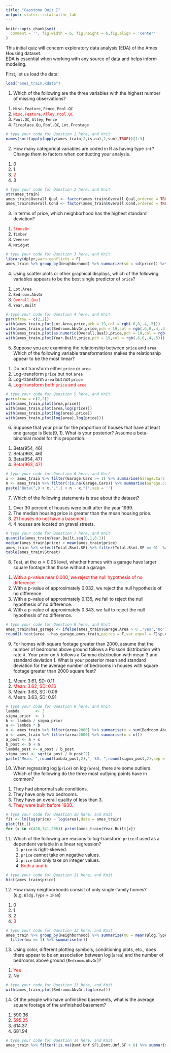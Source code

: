 ```yaml
---
title: "Capstone Quiz I"
output: statsr:::statswithr_lab
---
```


```r
knitr::opts_chunk$set(
  comment = '', fig.width = 6, fig.height = 6,fig.align = 'center'
)
```

This initial quiz will concern exploratory data analysis (EDA) of the Ames Housing dataset.  
EDA is essential when working with any source of data and helps inform modeling.

First, let us load the data:

```r
load("ames_train.Rdata")
```


1. Which of the following are the three variables with the highest number of missing observations?

<ol>
<li> `Misc.Feature`, `Fence`, `Pool.QC` </li>
<li> <text style="color:red">`Misc.Feature`, `Alley`, `Pool.QC`</text> </li> 
<li> `Pool.QC`, `Alley`, `Fence` </li> 
<li> `Fireplace.Qu`, `Pool.QC`, `Lot.Frontage` </li>
</ol>

```r
# type your code for Question 1 here, and Knit
names(sort(apply(apply(ames_train,2,is.na),2,sum),TRUE))[1:3]
```

2. How many categorical variables are coded in R as having type `int`?  Change them to factors 
when conducting your analysis.

<ol>
<li> 0 </li>
<li> 1 </li>
<li> <text style="color:red">2</text></li>
<li> 3 </li>
</ol>

```r
# type your code for Question 2 here, and Knit
str(ames_train)
ames_train$Overall.Qual <- factor(ames_train$Overall.Qual,ordered = TRUE)
ames_train$Overall.Cond <- factor(ames_train$Overall.Cond,ordered = TRUE)
```

3. In terms of price, which neighborhood has the highest standard deviation?  

<ol>
<li> <text style="color:red">`StoneBr`</text></li>
<li> `Timber` </li>
<li> `Veenker`</li>
<li> `NridgHt`</li>
</ol>

```r
# type your code for Question 3 here, and Knit
library(dplyr,warn.conflicts = F)
ames_train %>% group_by(Neighborhood) %>% summarize(sd = sd(price)) %>% arrange(desc(sd)) %>% head(1)
```

4. Using scatter plots or other graphical displays, which of the following variables appears to be the 
best single predictor of `price`?

<ol>
<li> `Lot.Area`</li>
<li> `Bedroom.AbvGr`</li>
<li> <text style="color:red">`Overall.Qual`</text></li>
<li> `Year.Built`</li>
</ol>

```r
# type your code for Question 4 here, and Knit
par(mfrow = c(2,2))
with(ames_train,plot(Lot.Area,price,pch = 19,col = rgb(.6,0,.4,.5)))
with(ames_train,plot(Bedroom.AbvGr,price,pch = 19,col = rgb(.6,0,.4,.5)))
with(ames_train,plot(as.numeric(Overall.Qual),price,pch = 19,col = rgb(.6,0,.4,.5)))
with(ames_train,plot(Year.Built,price,pch = 19,col = rgb(.6,0,.4,.5)))
```

5. Suppose you are examining the relationship between `price` and `area`.  Which of the following
variable transformations makes the relationship appear to be the most linear?

<ol>
<li> Do not transform either `price` or `area`</li>
<li> Log-transform `price` but not `area`</li>
<li> Log-transform `area` but not `price`</li>
<li> <text style="color:red">Log-transform both `price` and `area`</text></li>
</ol>

```r
# type your code for Question 5 here, and Knit
par(mfrow = c(2,2))
with(ames_train,plot(area,price))
with(ames_train,plot(area,log(price)))
with(ames_train,plot(log(area),price))
with(ames_train,plot(log(area),log(price)))
```

6. Suppose that your prior for the proportion of houses that have at least one garage is Beta(9, 1). 
What is your posterior? Assume a beta-binomial model for this proportion.

<ol>
<li> Beta(954, 46)</li>
<li> Beta(963, 46)</li>
<li> Beta(954, 47)</li>
<li> <text style = "color:red">Beta(963, 47)</text></li>
</ol>

```r
# type your code for Question 6 here, and Knit
x <- ames_train %>% filter(Garage.Cars >= 1) %>% summarise(Garage.Cars.ge1=n())
n <- ames_train %>% filter(!is.na(Garage.Cars)) %>% summarise(Garage.Cars.ge1=n())
paste("Beta(",9 + x,",",1 + n - x,")",sep = '')
```

7. Which of the following statements is true about the dataset?

<ol>
<li> Over 30 percent of houses were built after the year 1999.</li>
<li> The median housing price is greater than the mean housing price.</li>
<li> <text style="color:red">21 houses do not have a basement.</text></li>
<li> 4 houses are located on gravel streets.</li>
</ol>

```r
# type your code for Question 7 here, and Knit
quantile(ames_train$Year.Built,seq(0,1,0.1))
median(ames_train$price) > mean(ames_train$price)
ames_train %>% select(Total.Bsmt.SF) %>% filter(Total.Bsmt.SF == 0)  %>% summarise(count = n())
table(ames_train$Street)
```

8. Test, at the $\alpha = 0.05$ level, whether homes with a garage have larger square 
footage than those without a garage.

<ol>
<li> <text style="color:red">With a p-value near 0.000, we reject the null hypothesis of no difference.</text></li>
<li> With a p-value of approximately 0.032, we reject the null hypothesis of no difference.</li>
<li> With a p-value of approximately 0.135, we fail to reject the null hypothesis of no difference.</li>
<li> With a p-value of approximately 0.343, we fail to reject the null hypothesis of no difference.</li>
</ol>

```r
# type your code for Question 8 here, and Knit
ames_train$has_garage <- ifelse(ames_train$Garage.Area > 0 ,"yes","no")
round(t.test(area ~ has_garage,ames_train,paires = F,var.equal = F)$p.value,2)
```

9. For homes with square footage greater than 2000, assume that the number of bedrooms above ground follows 
a Poisson distribution with rate $\lambda$.  Your prior on $\lambda$ follows a Gamma distribution with mean 
3 and standard deviation 1.  What is your posterior mean and standard deviation for the average number of 
bedrooms in houses with square footage greater than 2000 square feet?

<ol> 
<li> Mean: 3.61, SD: 0.11</li>
<li> <text style="color:red">Mean: 3.62, SD: 0.16</text></li>
<li> Mean: 3.63, SD: 0.09</li>
<li> Mean: 3.63, SD: 0.91</li>
</ol>

```r
# type your code for Question 9 here, and Knit
lambda       <- 3
sigma_prior  <- 1
b <- lambda / sigma_prior
a <- lambda * b
x <- ames_train %>% filter(area>2000) %>% summarise(x = sum(Bedroom.AbvGr))
n <- ames_train %>% filter(area>2000) %>% summarise(n = n())
a_post <- a + x
b_post <- b + n
lambda_post <- a_post / b_post
sigma_post <- sqrt(a_post / b_post^2)
paste("Mean: ",round(lambda_post,2),", SD: ",round(sigma_post,2),sep = '')
```

10. When regressing $\log$(`price`) on $\log$(`area`), there are some outliers.  Which of
the following do the three most outlying points have in common?

<ol> 
<li> They had abnormal sale conditions.</li>
<li> They have only two bedrooms.</li>
<li> They have an overall quality of less than 3.</li>
<li> <text style="color:red">They were built before 1930.</text></li>
</ol>

```r
# type your code for Question 10 here, and Knit
fit <- lm(log(price) ~ log(area),data = ames_train)
plot(fit,1)
for (x in c(428,741,206)) print(ames_train$Year.Built[x])
```

11. Which of the following are reasons to log-transform `price` if used as a dependent variable in a linear regression?
<ol> 
<li> `price` is right-skewed.</li>
<li> `price` cannot take on negative values.</li>
<li> `price` can only take on integer values.</li>
<li> <text style="color:red">Both a and b.</text></li>
</ol>

```r
# type your code for Question 11 here, and Knit
hist(ames_train$price)
```

12. How many neighborhoods consist of only single-family homes? (e.g. `Bldg.Type` = `1Fam`)

<ol> 
<li> 0</li>
<li> 1</li>
<li> 2</li>
<li> <text style="color:red">3</text></li>
</ol>

```r
# type your code for Question 12 here, and Knit
ames_train %>% group_by(Neighborhood) %>% summarize(mu = mean(Bldg.Type == "1Fam")) %>% 
  filter(mu == 1) %>% summarise(n())
```

13. Using color, different plotting symbols, conditioning plots, etc., does there appear to 
be an association between $\log$(`area`) and the number of bedrooms above ground (`Bedroom.AbvGr`)? 

<ol> 
<li> <text style="color:red">Yes</text></li>
<li> No </li>
</ol>

```r
# type your code for Question 13 here, and Knit
with(ames_train,plot(Bedroom.AbvGr,log(area)))
```

14. Of the people who have unfinished basements, what is the average square footage of
the unfinished basement?

<ol> 
<li> 590.36</li>
<li> <text style="color:red">595.25</text></li>
<li> 614.37</li>
<li> 681.94</li>
</ol>

```r
# type your code for Question 14 here, and Knit
ames_train %>% filter(!is.na(Bsmt.Unf.SF),Bsmt.Unf.SF > 0) %>% summarise(mu = round(mean(Bsmt.Unf.SF),2))
```